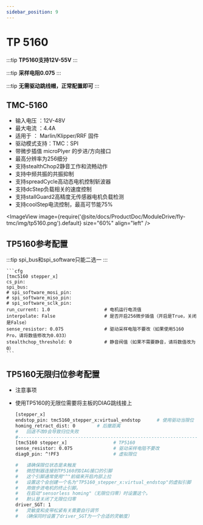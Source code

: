 ```yaml
---
sidebar_position: 9
---
```



# TP 5160


:::tip
**TP5160支持12V-55V**
:::

:::tip
 **采样电阻0.075**
:::

:::tip
**无需驱动跳线帽，正常配置即可**
:::

## TMC-5160

* 输入电压 ：12V-48V
* 最大电流 ：4.4A
* 适用于 ： Marlin/Klipper/RRF 固件
* 驱动模式支持：TMC：SPI
* 带微步插值 microPlyer 的步进/方向接口
* 最高分辨率为256细分
* 支持stealthChop2静音工作和流畅动作
* 支持中频共振的共振抑制
* 支持spreadCycle高动态电机控制斩波器
* 支持dcStep负载相关的速度控制
* 支持stallGuard2高精度无传感器电机负载检测
* 支持coolStep电流控制，最高可节能75%

<ImageView image={require('@site/docs/ProductDoc/ModuleDrive/fly-tmc/img/tp5160.png').default} size="60%" align="left" />


## TP5160参考配置

:::tip
spi_bus和spi_software只能二选一
:::

    ```cfg
    [tmc5160 stepper_x]
    cs_pin:
    spi_bus:
    # spi_software_mosi_pin:
    # spi_software_miso_pin:
    # spi_software_sclk_pin: 
    run_current: 1.0                    # 电机运行电流值
    interpolate: False                  # 是否开启256微步插值（开启是True，关闭是False）
    sense_resistor: 0.075               # 驱动采样电阻不要改（如果使用5160 Pro，请将数值修改为0.033）
    stealthchop_threshold: 0            # 静音阀值（如果不需要静音，请将数值改为0）
    ```



## TP5160无限归位参考配置

* 注意事项
* 使用TP5160的无限位需要将主板的DIAG跳线接上

    ```bash
    [stepper_x]
    endstop_pin: tmc5160_stepper_x:virtual_endstop      # 使用驱动当限位
    homing_retract_dist: 0        # 后撤距离
    #   回退不改0会导致归位失败
    #--------------------------------------------------------------------
    [tmc5160 stepper_x]                 # TP5160
    sense_resistor: 0.075               # 驱动采样电阻不要改
    diag0_pin: ^!PF3                    # 虚拟限位

    #   请确保限位状态是未触发
    #   微控制器连接到TP5160的DIAG接口的引脚
    #   这个引脚通常使用"^"前缀来开启内部上拉
    #   设置这个会创建一个名为"TP5160_stepper_x:virtual_endstop"的虚拟引脚
    #   用做步进电机的终止引脚。
    #   在启动"sensorless homing"（无限位归零）时设置这个。
    #   默认是关闭了无限位归零
    driver_SGT: 1
    #   灵敏度和皮带松紧有关需要自行调节
    #  （确保同时设置了driver_SGT为一个合适的灵敏度）


    ```



   
